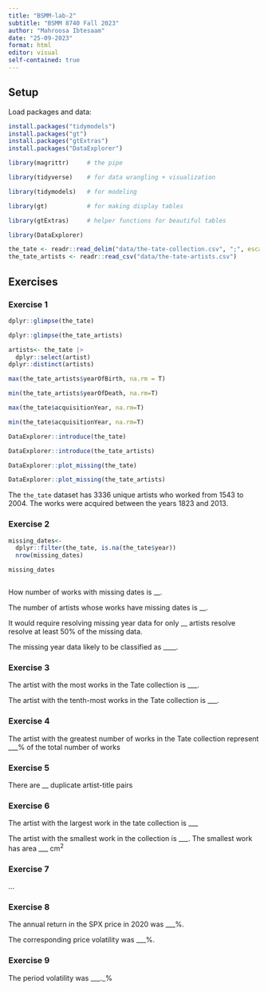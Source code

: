 ```yaml
---
title: "BSMM-lab-2"
subtitle: "BSMM 8740 Fall 2023"
author: "Mahroosa Ibtesaam"
date: "25-09-2023"
format: html
editor: visual
self-contained: true
---
```


## Setup

Load packages and data:

```r
install.packages("tidymodels")
install.packages("gt")
install.packages("gtExtras")
install.packages("DataExplorer")
```

```r
library(magrittr)     # the pipe
```

```r
library(tidyverse)    # for data wrangling + visualization
```

```r
library(tidymodels)   # for modeling
```

```r
library(gt)           # for making display tables
```

```r
library(gtExtras)     # helper functions for beautiful tables
```

```r
library(DataExplorer) 
```

```r
the_tate <- readr::read_delim("data/the-tate-collection.csv", ";", escape_double = FALSE, trim_ws = TRUE)
the_tate_artists <- readr::read_csv("data/the-tate-artists.csv")
```

## Exercises

### Exercise 1

```r
dplyr::glimpse(the_tate)
```

```r
dplyr::glimpse(the_tate_artists)
```

```r
artists<- the_tate |>
  dplyr::select(artist)  
dplyr::distinct(artists)
```

```r
max(the_tate_artists$yearOfBirth, na.rm = T)
```

```r
min(the_tate_artists$yearOfDeath, na.rm=T)
```

```r
max(the_tate$acquisitionYear, na.rm=T)
```

```r
min(the_tate$acquisitionYear, na.rm=T)
```

```r
DataExplorer::introduce(the_tate)
```

```r
DataExplorer::introduce(the_tate_artists)
```

```r
DataExplorer::plot_missing(the_tate)
```

```r
DataExplorer::plot_missing(the_tate_artists)
```

The `the_tate` dataset has 3336 unique artists who worked from 1543 to 2004. The works were acquired between the years 1823 and 2013.

### Exercise 2

```r
missing_dates<-
  dplyr::filter(the_tate, is.na(the_tate$year))
  nrow(missing_dates)
```

```r
missing_dates
```

```r

```

How number of works with missing dates is \_\_.

The number of artists whose works have missing dates is \_\_.

It would require resolving missing year data for only \_\_ artists resolve resolve at least 50% of the missing data.

The missing year data likely to be classified as \_\_\_\_.

### Exercise 3

The artist with the most works in the Tate collection is \_\_\_.

The artist with the tenth-most works in the Tate collection is \_\_\_.

### Exercise 4

The artist with the greatest number of works in the Tate collection represent \_\_\_% of the total number of works

### Exercise 5

There are \_\_ duplicate artist-title pairs

### Exercise 6

The artist with the largest work in the tate collection is \_\_\_

The artist with the smallest work in the collection is \_\_\_. The smallest work has area \_\_\_ $\text{cm}^2$

### Exercise 7

...

### Exercise 8

The annual return in the SPX price in 2020 was \_\_\_%.

The corresponding price volatility was \_\_\_%.

### Exercise 9

The period volatility was \_\_\_.\_%

### 
